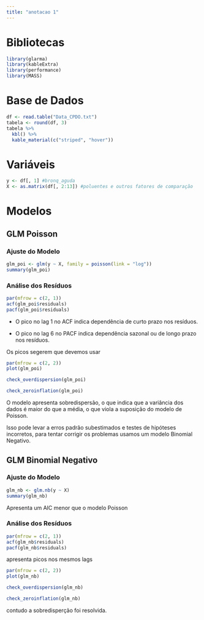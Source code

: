 ```yaml
---
title: "anotacao 1"
---
```


# Bibliotecas

```r
library(glarma)
library(kableExtra)
library(performance)
library(MASS)
```

# Base de Dados

```r
df <- read.table("Data_CPDO.txt")
tabela <- round(df, 3)
tabela %>% 
  kbl() %>% 
  kable_material(c("striped", "hover"))
```

# Variáveis

```r
y <- df[, 1] #bronq_aguda
X <- as.matrix(df[, 2:13]) #poluentes e outros fatores de comparação
```

# Modelos

## GLM Poisson

### Ajuste do Modelo

```r
glm_poi <- glm(y ~ X, family = poisson(link = "log"))
summary(glm_poi)
```

### Análise dos Resíduos

```r
par(mfrow = c(2, 1))
acf(glm_poi$residuals)
pacf(glm_poi$residuals)
```

-   O pico no lag 1 no ACF indica dependência de curto prazo nos resíduos.

-   O pico no lag 6 no PACF indica dependência sazonal ou de longo prazo nos resíduos.

Os picos segerem que devemos usar

```r
par(mfrow = c(2, 2))
plot(glm_poi)
```

```r
check_overdispersion(glm_poi)
```

```r
check_zeroinflation(glm_poi)
```

O modelo apresenta sobredispersão, o que indica que a variância dos dados é maior do que a média, o que viola a suposição do modelo de Poisson.

Isso pode levar a erros padrão subestimados e testes de hipóteses incorretos, para tentar corrigir os problemas usamos um modelo Binomial Negativo.

## GLM Binomial Negativo

### Ajuste do Modelo

```r
glm_nb <- glm.nb(y ~ X)
summary(glm_nb)
```

Apresenta um AIC menor que o modelo Poisson

### Análise dos Resíduos

```r
par(mfrow = c(2, 1))
acf(glm_nb$residuals)
pacf(glm_nb$residuals)
```

apresenta picos nos mesmos lags

```r
par(mfrow = c(2, 2))
plot(glm_nb)
```

```r
check_overdispersion(glm_nb)
```

```r
check_zeroinflation(glm_nb)
```

contudo a sobredisperção foi resolvida.
